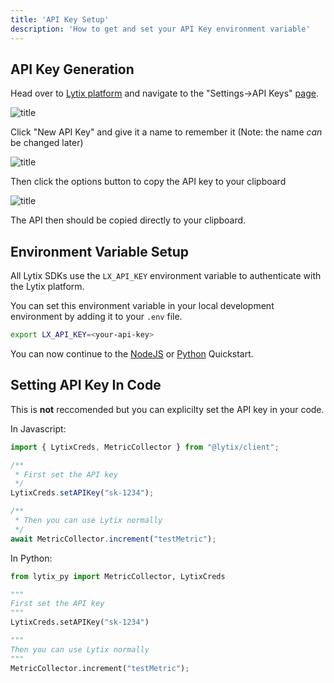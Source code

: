 ```yaml
---
title: 'API Key Setup'
description: 'How to get and set your API Key environment variable'
---
```


## API Key Generation 

Head over to [Lytix platform](https://lytix.co/login) and navigate to the "Settings->API Keys" [page](https://lytix.co/home/settings/apiKeys/). 


![title](/images/apiKeySetup/apiKeyOverview.png)

Click "New API Key" and give it a name to remember it (Note: the name _can_ be changed later)

![title](/images/apiKeySetup/apiKeyNameCreate.png)

Then click the options button to copy the API key to your clipboard

![title](/images/apiKeySetup/apiKeyCopyToClipboard.png)

The API then should be copied directly to your clipboard.

## Environment Variable Setup

All Lytix SDKs use the `LX_API_KEY` environment variable to authenticate with the Lytix platform. 

You can set this environment variable in your local development environment by adding it to your `.env` file.

```bash
export LX_API_KEY=<your-api-key>
```

You can now continue to the [NodeJS](/nodejs-quickstart) or [Python](/python-quickstart) Quickstart.

## Setting API Key In Code

This is **not** reccomended but you can explicilty set the API key in your code.

In Javascript: 

```js
import { LytixCreds, MetricCollector } from "@lytix/client";

/**
 * First set the API key 
 */
LytixCreds.setAPIKey("sk-1234");

/**
 * Then you can use Lytix normally
 */
await MetricCollector.increment("testMetric");
```

In Python: 

```py
from lytix_py import MetricCollector, LytixCreds

"""
First set the API key
"""
LytixCreds.setAPIKey("sk-1234")

"""
Then you can use Lytix normally
"""
MetricCollector.increment("testMetric");
```